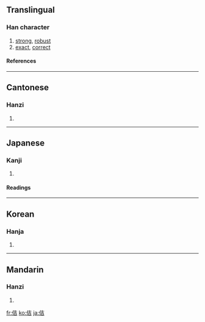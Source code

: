 ==Translingual==
===Han character===
{{Han char|rn=9|rad=人|as=06|sn=8|four=2426<sub>1</sub>|canj=人土口 (OGR), X人土口 (XOGR)}}
# [[strong]], [[robust]]
# [[exact]], [[correct]]
====References====
{{Han ref|kx=0100.230|dkj=00562|dj=0213.010|hdz=10144.010|uh=4F76|ud=20342|bh=CBB8|bd=52152}}
----
==Cantonese==
===Hanzi===
{{yue-hanzi|jyut=|y=gat1}}
# {{defn|Cantonese}}
----
==Japanese==
===Kanji===
{{ja-kanji|grade=|rs=人06}}
# {{defn|Japanese}} 
====Readings====
{{ja-readings|on=[[きつ]] (kitsu), [[ごち]] (gochi)|kun=[[ただしい]] (tadashii)}}
----
==Korean==
===Hanja===
{{ko-hanja|hangeul=길|rv=gil|mr=kil}}
# {{defn|Korean}}
----
==Mandarin==
===Hanzi===
{{cmn-hanzi|pin=[[jí]] ([[ji2]])|wg=chi<sup>2</sup>}}
# {{defn|Mandarin}}

[[fr:佶]]
[[ko:佶]]
[[ja:佶]]